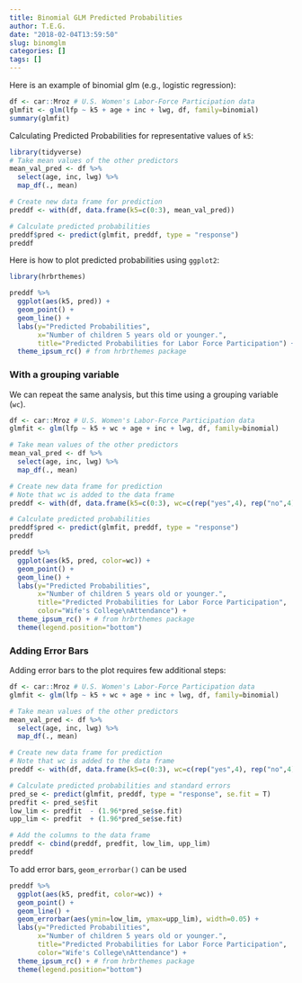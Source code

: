 ```yaml
---
title: Binomial GLM Predicted Probabilities
author: T.E.G.
date: "2018-02-04T13:59:50"
slug: binomglm
categories: []
tags: []
---
```


Here is an example of binomial glm (e.g., logistic regression):

```r
df <- car::Mroz # U.S. Women's Labor-Force Participation data
glmfit <- glm(lfp ~ k5 + age + inc + lwg, df, family=binomial)
summary(glmfit)
```

Calculating Predicted Probabilities for representative values of `k5`:

```r
library(tidyverse)
# Take mean values of the other predictors
mean_val_pred <- df %>% 
  select(age, inc, lwg) %>% 
  map_df(., mean)

# Create new data frame for prediction
preddf <- with(df, data.frame(k5=c(0:3), mean_val_pred))

# Calculate predicted probabilities
preddf$pred <- predict(glmfit, preddf, type = "response")
preddf
```

Here is how to plot predicted probabilities using `ggplot2`:

```r
library(hrbrthemes)

preddf %>% 
  ggplot(aes(k5, pred)) +
  geom_point() +
  geom_line() +
  labs(y="Predicted Probabilities", 
       x="Number of children 5 years old or younger.", 
       title="Predicted Probabilities for Labor Force Participation") +
  theme_ipsum_rc() # from hrbrthemes package


```

### With a grouping variable

We can repeat the same analysis, but this time using a grouping variable (`wc`). 

```r
df <- car::Mroz # U.S. Women's Labor-Force Participation data
glmfit <- glm(lfp ~ k5 + wc + age + inc + lwg, df, family=binomial)

# Take mean values of the other predictors
mean_val_pred <- df %>% 
  select(age, inc, lwg) %>% 
  map_df(., mean)

# Create new data frame for prediction
# Note that wc is added to the data frame
preddf <- with(df, data.frame(k5=c(0:3), wc=c(rep("yes",4), rep("no",4)), mean_val_pred))

# Calculate predicted probabilities
preddf$pred <- predict(glmfit, preddf, type = "response")
preddf
```


```r

preddf %>% 
  ggplot(aes(k5, pred, color=wc)) +
  geom_point() +
  geom_line() +
  labs(y="Predicted Probabilities", 
       x="Number of children 5 years old or younger.", 
       title="Predicted Probabilities for Labor Force Participation",
       color="Wife's College\nAttendance") +
  theme_ipsum_rc() + # from hrbrthemes package 
  theme(legend.position="bottom")
```

### Adding Error Bars

Adding error bars to the plot requires few additional steps:

```r
df <- car::Mroz # U.S. Women's Labor-Force Participation data
glmfit <- glm(lfp ~ k5 + wc + age + inc + lwg, df, family=binomial)

# Take mean values of the other predictors
mean_val_pred <- df %>% 
  select(age, inc, lwg) %>% 
  map_df(., mean)

# Create new data frame for prediction
# Note that wc is added to the data frame
preddf <- with(df, data.frame(k5=c(0:3), wc=c(rep("yes",4), rep("no",4)), mean_val_pred))

# Calculate predicted probabilities and standard errors
pred_se <- predict(glmfit, preddf, type = "response", se.fit = T)
predfit <- pred_se$fit
low_lim <- predfit  - (1.96*pred_se$se.fit)
upp_lim <- predfit  + (1.96*pred_se$se.fit)

# Add the columns to the data frame
preddf <- cbind(preddf, predfit, low_lim, upp_lim)
preddf
```

To add error bars, `geom_errorbar()` can be used

```r

preddf %>% 
  ggplot(aes(k5, predfit, color=wc)) +
  geom_point() +
  geom_line() +
  geom_errorbar(aes(ymin=low_lim, ymax=upp_lim), width=0.05) +
  labs(y="Predicted Probabilities", 
       x="Number of children 5 years old or younger.", 
       title="Predicted Probabilities for Labor Force Participation",
       color="Wife's College\nAttendance") +
  theme_ipsum_rc() + # from hrbrthemes package 
  theme(legend.position="bottom")
```
















